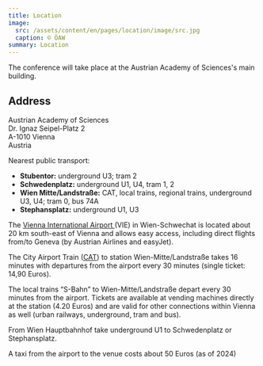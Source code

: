 ```yaml
---
title: Location
image:
  src: /assets/content/en/pages/location/image/src.jpg
  caption: © ÖAW
summary: Location
---
```

The conference will take place at the Austrian Academy of Sciences's main building.

## **Address**

Austrian Academy of Sciences\
Dr. Ignaz Seipel-Platz 2\
A-1010 Vienna\
Austria

Nearest public transport:

* **Stubentor:** underground U3; tram 2
* **Schwedenplatz:** underground U1, U4, tram 1, 2
* **Wien Mitte/Landstraße:** CAT, local trains, regional trains, underground U3, U4; tram 0, bus 74A
* **Stephansplatz:** underground U1, U3 

The [Vienna International Airport ](https://www.viennaairport.com/en/passengers)(VIE) in Wien-Schwechat is located about 20 km south-east of Vienna and allows easy access, including direct flights from/to Geneva (by Austrian Airlines and easyJet).

The City Airport Train ([CAT](https://www.cityairporttrain.com/en/home)) to station Wien-Mitte/Landstraße takes 16 minutes with departures from the airport every 30 minutes (single ticket: 14,90 Euros). 

The local trains “S-Bahn” to Wien-Mitte/Landstraße depart every 30 minutes from the airport. Tickets are available at vending machines directly at the station (4.20 Euros) and are valid for other connections within Vienna as well (urban railways, underground, tram and bus). 

From Wien Hauptbahnhof take underground U1 to Schwedenplatz or Stephansplatz.

A taxi from the airport to the venue costs about 50 Euros (as of 2024)
